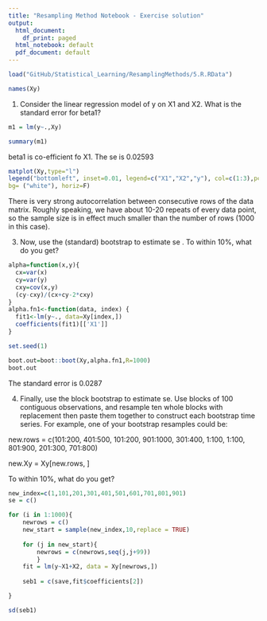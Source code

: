 ```yaml
---
title: "Resampling Method Notebook - Exercise solution"
output:
  html_document:
    df_print: paged
  html_notebook: default
  pdf_document: default
---
```



```r
load("GitHub/Statistical_Learning/ResamplingMethods/5.R.RData")
```

```r
names(Xy)
```
1. Consider the linear regression model of y on X1 and X2. What is the standard error for beta1?
```r
m1 = lm(y~.,Xy)
```


```r
summary(m1)
```
beta1 is co-efficient fo X1. The se is 0.02593

```r
matplot(Xy,type="l")
legend("bottomleft", inset=0.01, legend=c("X1","X2","y"), col=c(1:3),pch=4,
bg= ("white"), horiz=F)
```
There is very strong autocorrelation between consecutive rows of the data matrix. Roughly speaking, we have about 10-20 repeats of every data point, so the sample size is in effect much smaller than the number of rows (1000 in this case).

3. Now, use the (standard) bootstrap to estimate se . To within 10%, what do you get?
```r
alpha=function(x,y){
  cx=var(x)
  cy=var(y)
  cxy=cov(x,y)
  (cy-cxy)/(cx+cy-2*cxy)
}
alpha.fn1<-function(data, index) {
  fit1<-lm(y~., data=Xy[index,])
  coefficients(fit1)[['X1']]
}
```

```r
set.seed(1)
```

```r

boot.out=boot::boot(Xy,alpha.fn1,R=1000)
boot.out
```
The standard error is 0.0287

4. Finally, use the block bootstrap to estimate se. Use blocks of 100 contiguous observations, and resample ten whole blocks with replacement then paste them together to construct each bootstrap time series. For example, one of your bootstrap resamples could be:

new.rows = c(101:200, 401:500, 101:200, 901:1000, 301:400, 1:100, 1:100, 801:900, 201:300, 701:800)

new.Xy = Xy[new.rows, ]

To within 10%, what do you get?
```r
new_index=c(1,101,201,301,401,501,601,701,801,901)
se = c()

for (i in 1:1000){
    newrows = c()
    new_start = sample(new_index,10,replace = TRUE)
    
    for (j in new_start){
        newrows = c(newrows,seq(j,j+99))
        }
    fit = lm(y~X1+X2, data = Xy[newrows,])
    
    seb1 = c(save,fit$coefficients[2])

}

sd(seb1)
```


